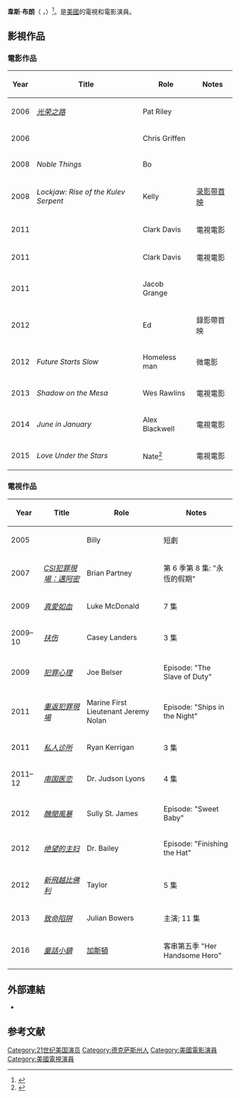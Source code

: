 {{noteTA
|T=zh-hk:韋斯·布朗;zh-tw:韋斯·布朗;zh-cn:韦斯·布朗;
|G1=TV
|1=zh-cn:光荣之路;zh-tw:勇闖禁區;zh-hk:熱血強籃;
|2=zh-hans:童话镇;zh-hant:童話鎮;zh-tw:童話小鎮;zh-hk:童話鎮;zh-mo:童話鎮;
|3=zh-cn:执法悍将;zh-tw:執法風雲
|4=zh-hans:犯罪现场调查：迈阿密;zh-hk:鑑證行動組;zh-tw:CSI犯罪現場：邁阿密;
|5=zh-cn:新飞跃比佛利; zh-tw:新飛越比佛利; zh-hk:90210;
|6=zh-hans:绝望的主妇; zh-tw:慾望師奶; zh-hk:靚太唔易做;
|7=zh-hans:丑闻;zh-hant:醜聞;zh-hk:醜聞;zh-tw:醜聞風暴;
|8=zh-cn:私人诊所; zh-tw:醫診情緣; zh-hk:醫者伴我心;
|9=zh-cn:扶伤; zh-tw:神勇急救隊; zh-hk:神勇急救隊;
}}
{{About|美國男演員|英格蘭職業足球員|韦斯·布朗}}
{{Infobox entertainer
| type        = 男演員
| name        = 韋斯·布朗
| image       = 
| caption     = 
| birth_name  = James Wesley Brown
| birth_date  = {{birth date and age|1982|01|26}}
| birth_place = [[Image:Flag_of_the_United_States.svg|25px]][[沃斯堡|沃斯堡]]
| years_active = 2005年–至今
}}

'''韋斯·布朗'''（{{lang-en|Wes Brown}} ，{{bd|1982年|1月26日}}）<ref>{{cite web |url=http://www.tvguide.com/celebrities/wes-brown/193964 |title=Wes Brown |work=[[TV_Guide|TV Guide]] |accessdate=July 14, 2014 |archive-date=2017-11-24 |archive-url=https://web.archive.org/web/20171124115727/http://www.tvguide.com/celebrities/wes-brown/193964 |dead-url=no }}</ref>。是[[美國|美國]]的電視和電影演員。

==影視作品==

===電影作品===
{| class="wikitable sortable"
|+
|-
! Year
! Title
! Role
! class="unsortable" | Notes
|-
| 2006
| ''[[光荣之路|光荣之路]]''
| Pat Riley
|
|-
| 2006
| ''{{link-en|希望不滅|We Are Marshall}}''
| Chris Griffen
|
|-
| 2008
| ''Noble Things''
| Bo
|
|-
| 2008
| ''Lockjaw: Rise of the Kulev Serpent''
| Kelly
| [[录影带首映|录影带首映]]
|-
| 2011
| ''{{link-en|爱的开始|Love Begins}}''
| Clark Davis
| 電視電影
|-
| 2011
| ''{{link-en|爱的永恒勇气|Love's Everlasting Courage}}''
| Clark Davis
| 電視電影
|-
| 2011
| ''{{link-en|风暴战|Storm War}}''
| Jacob Grange
|
|-
| 2012
| ''{{link-en|執法風雲|Wyatt Earp's Revenge}}''
| Ed
| 錄影帶首映
|-
| 2012
| ''Future Starts Slow''
| Homeless man
| 微電影
|-
| 2013
| ''Shadow on the Mesa''
| Wes Rawlins
| 電視電影
|-
| 2014
| ''June in January''
| Alex Blackwell
| 電視電影
|-
| 2015
| ''Love Under the Stars''
| Nate<ref>{{cite web|last1=Desk|first1=TV News|title=Wes Brown, Ashley Newbrough Star in Original Movie LOVE UNDER THE STARS Tonight|url=http://www.broadwayworld.com/bwwtv/article/Wes-Brown-Ashley-Newbrough-to-Star-in-Original-Movie-LOVE-UNDER-THE-STARS-816-20150814|website=broadwayworld.com|accessdate=25 September 2016|archive-date=2016-09-27|archive-url=https://web.archive.org/web/20160927040223/http://www.broadwayworld.com/bwwtv/article/Wes-Brown-Ashley-Newbrough-to-Star-in-Original-Movie-LOVE-UNDER-THE-STARS-816-20150814|dead-url=no}}</ref>
| 電視電影
|}

===電視作品===
{| class="wikitable sortable"
|+ 
|-
! Year
! Title
! Role
! class="unsortable" | Notes
|-
| 2005
| ''{{link-en|海滩女孩|Beach Girls (TV miniseries)}}''
| Billy
| 短劇
|-
| 2007
| ''[[CSI犯罪現場：邁阿密|CSI犯罪現場：邁阿密]]''
| Brian Partney
| 第 6 季第 8 集: "永恆的假期"
|-
| 2009
| ''[[真愛如血|真愛如血]]''
| Luke McDonald
| 7 集
|-
| 2009–10
| ''[[扶伤|扶伤]]''
| Casey Landers
| 3 集
|-
| 2009
| ''[[犯罪心理_(电视剧)|犯罪心理]]''
| Joe Belser
| Episode: "The Slave of Duty"
|-
| 2011
| ''[[重返犯罪現場|重返犯罪現場]]''
| Marine First Lieutenant Jeremy Nolan
| Episode: "Ships in the Night"
|-
| 2011
| ''[[私人诊所|私人诊所]]''
| Ryan Kerrigan
| 3 集
|-
| 2011–12
| ''[[南国医恋|南国医恋]]''
| Dr. Judson Lyons
| 4 集
|-
| 2012
| ''[[丑闻_(电视剧)|醜聞風暴]]''
| Sully St. James
| Episode: "Sweet Baby"
|-
| 2012
| ''[[绝望的主妇|绝望的主妇]]''
| Dr. Bailey
| Episode: "Finishing the Hat"
|-
| 2012
| ''[[90210|新飛越比佛利]]''
| Taylor
| 5 集
|-
| 2013
| ''[[致命陷阱_(美国电视剧)|致命陷阱]]''
| Julian Bowers
| 主演; 11 集
|-
| 2016
| ''[[童話小鎮|童話小鎮]]''
| [[美女与野兽_(1991年电影)|加斯頓]]
| 客串第五季 "Her Handsome Hero"
|}

==外部連結==
* {{IMDb name|1734202|Wes Brown}}

==参考文献==
{{reflist|2}}

{{normdaten}}
{{DEFAULTSORT:brown}}
[[Category:21世纪美国演员|Category:21世纪美国演员]]
[[Category:德克萨斯州人|Category:德克萨斯州人]]
[[Category:美國電影演員|Category:美國電影演員]]
[[Category:美國電視演員|Category:美國電視演員]]